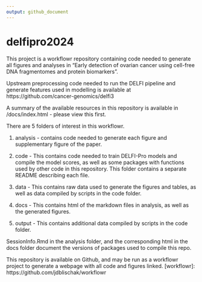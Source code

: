 ```yaml
---
output: github_document
---
```


# delfipro2024

This project is a workflowr repository containing code needed to generate all figures and analyses in "Early detection of ovarian cancer using cell-free DNA
fragmentomes and protein biomarkers".

Upstream preprocessing code needed to run the DELFI pipeline and generate features used in modelling is available at https://github.com/cancer-genomics/delfi3

A summary of the available resources in this repository is available in /docs/index.html - please view this first.

There are 5 folders of interest in this workflowr.

(1) analysis - contains code needed to generate each figure and supplementary figure of the paper.

(2) code - This contains code needed to train DELFI-Pro models and compile the model scores, as well as some packages with functions used by other code in this repository. This folder contains a separate README describing each file.

(3) data - This contains raw data used to generate the figures and tables, as well as data compiled by scripts in the code folder.

(4) docs - This contains html of the markdown files in analysis, as well as the generated figures.

(5) output - This contains additional data compiled by scripts in the code folder.

SessionInfo.Rmd in the analysis folder, and the corresponding html in the docs folder document the versions of packages used to compile this repo. 

This repository is available on Github, and may be run as a workflowr project to generate a webpage with all code and figures linked. 
[workflowr]: https://github.com/jdblischak/workflowr
